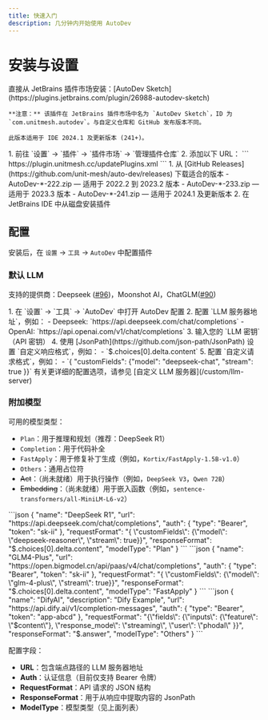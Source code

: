 ```yaml
---
title: 快速入门
description: 几分钟内开始使用 AutoDev
---
```



# 安装与设置

<Tabs>
  <TabItem value="marketplace" label="JetBrains 插件市场" default>
    直接从 JetBrains 插件市场安装：[AutoDev Sketch](https://plugins.jetbrains.com/plugin/26988-autodev-sketch)

    **注意：** 该插件在 JetBrains 插件市场中名为 `AutoDev Sketch`，ID 为 `com.unitmesh.autodev`。与自定义仓库和 GitHub 发布版本不同。

    此版本适用于 IDE 2024.1 及更新版本 (241+)。
  </TabItem>
  <TabItem value="repository" label="自定义仓库">
    1. 前往 `设置` → `插件` → `插件市场` → `管理插件仓库`
    2. 添加以下 URL：
    ```
    https://plugin.unitmesh.cc/updatePlugins.xml
    ```
  </TabItem>
  <TabItem value="github" label="GitHub 发布版本">
    1. 从 [GitHub Releases](https://github.com/unit-mesh/auto-dev/releases) 下载适合的版本
        - AutoDev-*-222.zip — 适用于 2022.2 到 2023.2 版本
        - AutoDev-*-233.zip — 适用于 2023.3 版本
        - AutoDev-*-241.zip — 适用于 2024.1 及更新版本
    2. 在 JetBrains IDE 中从磁盘安装插件
  </TabItem>
</Tabs>

## 配置

安装后，在 `设置` → `工具` → `AutoDev` 中配置插件

### 默认 LLM

支持的提供商：Deepseek ([#96](https://github.com/unit-mesh/auto-dev/issues/96))，Moonshot AI，ChatGLM([#90](https://github.com/unit-mesh/auto-dev/issues/960))

<Tabs>
  <TabItem value="basic" label="基础配置" default>
    1. 在 `设置` → `工具` → `AutoDev` 中打开 AutoDev 配置
    2. 配置 `LLM 服务器地址`，例如：
        - Deepseek: `https://api.deepseek.com/chat/completions`
        - OpenAI: `https://api.openai.com/v1/chat/completions`
    3. 输入您的 `LLM 密钥`（API 密钥）
    4. 使用 [JsonPath](https://github.com/json-path/JsonPath) 设置 `自定义响应格式`，例如：
        - `$.choices[0].delta.content`
    5. 配置 `自定义请求格式`，例如：
        - `{ "customFields": {"model": "deepseek-chat", "stream": true }}`
  </TabItem>
  <TabItem value="advanced" label="高级配置">
    有关更详细的配置选项，请参见 [自定义 LLM 服务器](/custom/llm-server)
  </TabItem>
</Tabs>

### 附加模型

可用的模型类型：
- `Plan`：用于推理和规划（推荐：DeepSeek R1）
- `Completion`：用于代码补全
- `FastApply`：用于修复补丁生成（例如，`Kortix/FastApply-1.5B-v1.0`）
- `Others`：通用占位符
- ~~Act~~：（尚未就绪）用于执行操作（例如，`DeepSeek V3`，`Qwen 72B`）
- ~~Embedding~~：（尚未就绪）用于嵌入函数（例如，`sentence-transformers/all-MiniLM-L6-v2`）

<Tabs>
  <TabItem value="deepseek" label="DeepSeek R1" default>
    ```json
    {
      "name": "DeepSeek R1",
      "url": "https://api.deepseek.com/chat/completions",
      "auth": {
        "type": "Bearer",
        "token": "sk-ii"
      },
      "requestFormat": "{ \"customFields\": {\"model\": \"deepseek-reasoner\", \"stream\": true}}",
      "responseFormat": "$.choices[0].delta.content",
      "modelType": "Plan"
    }
    ```
  </TabItem>
  <TabItem value="glm" label="GLM4-Plus">
    ```json
    {
      "name": "GLM4-Plus",
      "url": "https://open.bigmodel.cn/api/paas/v4/chat/completions",
      "auth": {
        "type": "Bearer",
        "token": "sk-ii"
      },
      "requestFormat": "{ \"customFields\": {\"model\": \"glm-4-plus\", \"stream\": true}}",
      "responseFormat": "$.choices[0].delta.content",
      "modelType": "FastApply"
    }
    ```
  </TabItem>
  <TabItem value="dify" label="DifyAI">
    ```json
    {
       "name": "DifyAI",
       "description": "Dify Example",
       "url": "https://api.dify.ai/v1/completion-messages",
       "auth": {
          "type": "Bearer",
          "token": "app-abcd"
       },
       "requestFormat": "{\"fields\": {\"inputs\": {\"feature\": \"$content\"}, \"response_mode\": \"streaming\", \"user\": \"phodal\" }}",
       "responseFormat": "$.answer",
       "modelType": "Others"
    }
    ```
  </TabItem>
</Tabs>

配置字段：
- **URL**：包含端点路径的 LLM 服务器地址
- **Auth**：认证信息（目前仅支持 Bearer 令牌）
- **RequestFormat**：API 请求的 JSON 结构
- **ResponseFormat**：用于从响应中提取内容的 JsonPath
- **ModelType**：模型类型（见上面列表）
